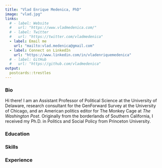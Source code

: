 ```yaml
---
title: "Vlad Enrique Medenica, PhD"
image: "vlad.jpg"
links:
  # - label: Website
  #   url: "https://www.vladmedenica.com/"
  # - label: Twitter
  #   url: "https://twitter.com/vladmedenica"
  - label: Email me
    url: "mailto:vlad.medenica@gmail.com"
  - label: Connect on LinkedIn
    url: "https://www.linkedin.com/in/vladenriquemedenica"
  # - label: GitHub
  #   url: "https://github.com/vladmedenica"
output:
  postcards::trestles
---
```


### Bio
Hi there! I am an Assistant Professor of Political Science at the University of Delaware, research consultant for the GenForward Survey at the University of Chicago, and an American politics editor for The Monkey Cage at *The Washington Post*. Originally from the borderlands of Southern California, I received my Ph.D. in Politics and Social Policy from Princeton University.

### Education

### Skills

### Experience
